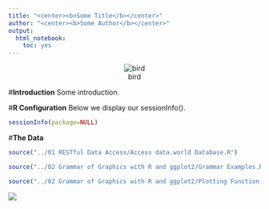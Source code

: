 ```yaml
---
title: "<center><b>Some Title</b></center>"
author: "<center><b>Some Author</b></center>"
output:
  html_notebook:
    toc: yes
---
```

<center>![bird](bird.png)</center>

#**Introduction**
Some introduction.

#**R Configuration**
Below we display our sessionInfo().

```r
sessionInfo(package=NULL)
```

#**The Data**

```r
source("../01 RESTful Data Access/Access data.world Database.R")
```


```r
source("../02 Grammar of Graphics with R and ggplot2/Grammar Examples.R")
```
```r
source("../02 Grammar of Graphics with R and ggplot2/Plotting Function Example.R")
```

![](4diamonds.png)</center>
